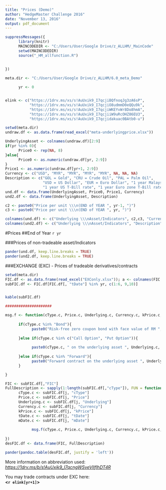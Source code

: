 ```yaml
---
title: "Prices (Demo)"
author: "HedgeMaster Challenge 2016"
date: "November 13, 2016"
output: pdf_document
---
```


```r
suppressMessages({
      library(knitr)
      MAINCODEDIR <- "C:/Users/User/Google Drive/z_ALLHM/_MainCode"
      setwd(MAINCODEDIR)
      source("_HM_allfunction.R")
      
            
})

meta.dir <- "C:/Users/User/Google Drive/z_ALLHM/6.0_meta_Demo"

      yr <- 0


elink <- c("https://1drv.ms/xs/s!AuUxik9_I7qcjiBQfnoqJg3zA6sP",
           "https://1drv.ms/xs/s!AuUxik9_I7qcjiO8udmmD0eQQu9k",
           "https://1drv.ms/xs/s!AuUxik9_I7qcjiWKEYvWr8Do8hmA", 
           "https://1drv.ms/xs/s!AuUxik9_I7qcjiiW9uRcOHZ86EU3",
           "https://1drv.ms/xs/s!AuUxik9_I7qcjidakuac0BAtb0-u")

```

```r
setwd(meta.dir)
undraw.df <- as.data.frame(read_excel("meta-underlyingprice.xlsx"))

UnderlyingAsset <- colnames(undraw.df)[2:9]
if(yr %in% 0){
      Price0 <- rep(NA, 8)
}else{
      Price0 <- as.numeric(undraw.df[yr, 2:9])
}
Price1 <- as.numeric(undraw.df[yr+1, 2:9])
Currency <- c("USD", "MYR", "MYR", "MYR", "MYR", NA, NA, NA)
Description <- c("GOL = Gold", "CRU = Crude Oil", "PAL = Palm Oil",
                 "USD = US Dollar", "EUR = Euro Dollar", "1 year Malaysia T-Bill rate",
                 "1 year US T-Bill rate", "1 year Euro zone T-Bill rate")
und.df <- data.frame(UnderlyingAsset, Price0, Price1, Currency)
und2.df <- data.frame(UnderlyingAsset, Description)

c2 <- paste0("Price per unit \\\n(END of YEAR ", yr-1, ")")
c3 <- paste0("Price per unit \\\n(END of YEAR ", yr, ")")

colnames(und.df) <- c("Underlying \\\nAsset/Indicators", c2,c3, "Currency \\\nDenomination")
colnames(und2.df) <- c("Underlying \\\nAsset/Indicators", "Description")


```

#Prices
##End of Year `r yr` 

###Prices of non-tradeable asset/Indicators
```r
pander(und.df, keep.line.breaks = TRUE)
pander(und2.df, keep.line.breaks = TRUE)
```

###EXCHANGE (EXC) - Prices of tradeable derivatives/contracts
```r
setwd(meta.dir)
FIC.df <- as.data.frame(read_excel("EXConly.xlsx")); a <- colnames(FIC.df); a[6] <- "Price"; colnames(FIC.df) <- a
subFIC.df <- FIC.df[FIC.df[, "tDate"] %in% yr, c(1:6, 9,10)]


kable(subFIC.df)

#####################

msg.f <- function(cType.c, Price.c, Underlying.c, Currency.c, kPrice.c, tDate.c, mDate.c){
      
      if(cType.c %in% "Bond"){
            paste0("Risk-free zero coupon bond with face value of RM ",  kPrice.c, ", matures at the End of Year ", mDate.c, ", priced at RM ", Price.c, " as at the end of Year 0")
            
      }else if(cType.c %in% c("Call Option", "Put Option")){
            
            paste0(cType.c, " on the underlying asset ", Underlying.c, ", with a strike price of ", Currency.c, " ", kPrice.c,", matures and settle in cash at the end of Year ", mDate.c, ". Premium of the ", cType.c,  " is ", Currency.c, " ", Price.c, ", exclusive of 2% transaction cost on total premium.")
            
      }else if(cType.c %in% "Forward"){
            paste0("Forward contract on the underlying asset ", Underlying.c, " with a forward price of RM 4.78 offered by a 'third party' company, matures and settles in cash at the end of Year ", mDate.c , ". The cost of initiating this forward contract with 'third party' company is 2% of the notional value of the contract.")
      }

}

FIC <- subFIC.df[,"FIC"]
FullDescription <- sapply(1:length(subFIC.df[,"cType"]), FUN = function(j){
      cType.c <- subFIC.df[j, "cType"]
      Price.c <- subFIC.df[j, "Price"]
      Underlying.c <- subFIC.df[j, "Underlying"]
      Currency.c <- subFIC.df[j, "Currency"]
      kPrice.c <- subFIC.df[j, "kPrice"]
      tDate.c <- subFIC.df[j, "tDate"]
      mDate.c <- subFIC.df[j, "mDate"]
      
            msg.f(cType.c, Price.c, Underlying.c, Currency.c, kPrice.c, tDate.c, mDate.c)
                  
})
desFIC.df <- data.frame(FIC, FullDescription)

pander(pandoc.table(desFIC.df, justify = 'left'))

```

More information on abbreviation used:  
*<https://1drv.ms/b/s!AuUxik9_I7qcngWSveVIlflhDT4R>*


You may trade contracts under EXC here:  
**<`r elink[yr+1]`>**


